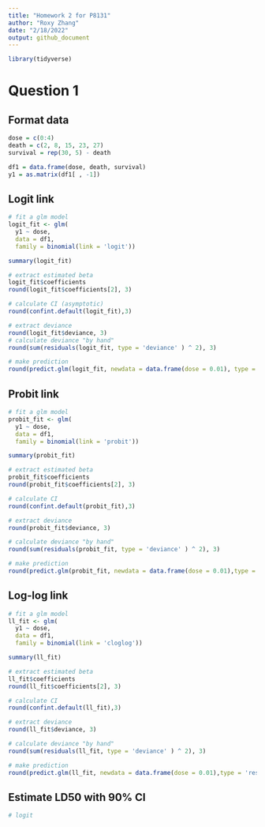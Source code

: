 ```yaml
---
title: "Homework 2 for P8131"
author: "Roxy Zhang"
date: "2/18/2022"
output: github_document
---
```


```r
library(tidyverse)
```

# Question 1

## Format data

```r
dose = c(0:4)
death = c(2, 8, 15, 23, 27)
survival = rep(30, 5) - death

df1 = data.frame(dose, death, survival)
y1 = as.matrix(df1[ , -1])
```

## Logit link

```r
# fit a glm model
logit_fit <- glm(
  y1 ~ dose, 
  data = df1,
  family = binomial(link = 'logit'))

summary(logit_fit)

# extract estimated beta
logit_fit$coefficients
round(logit_fit$coefficients[2], 3)

# calculate CI (asymptotic)
round(confint.default(logit_fit),3)

# extract deviance
round(logit_fit$deviance, 3)
# calculate deviance "by hand"
round(sum(residuals(logit_fit, type = 'deviance' ) ^ 2), 3)

# make prediction
round(predict.glm(logit_fit, newdata = data.frame(dose = 0.01), type = 'response'), 4) # type = "response" gives the predicted probabilities
```


## Probit link

```r
# fit a glm model
probit_fit <- glm(
  y1 ~ dose, 
  data = df1,
  family = binomial(link = 'probit'))

summary(probit_fit)

# extract estimated beta
probit_fit$coefficients
round(probit_fit$coefficients[2], 3)

# calculate CI
round(confint.default(probit_fit),3)

# extract deviance
round(probit_fit$deviance, 3)

# calculate deviance "by hand"
round(sum(residuals(probit_fit, type = 'deviance' ) ^ 2), 3)

# make prediction
round(predict.glm(probit_fit, newdata = data.frame(dose = 0.01),type = 'response'), 4)
```


## Log-log link

```r
# fit a glm model
ll_fit <- glm(
  y1 ~ dose, 
  data = df1,
  family = binomial(link = 'cloglog'))

summary(ll_fit)

# extract estimated beta
ll_fit$coefficients
round(ll_fit$coefficients[2], 3)

# calculate CI
round(confint.default(ll_fit),3)

# extract deviance
round(ll_fit$deviance, 3)

# calculate deviance "by hand"
round(sum(residuals(ll_fit, type = 'deviance' ) ^ 2), 3)

# make prediction
round(predict.glm(ll_fit, newdata = data.frame(dose = 0.01),type = 'response'), 4)
```


## Estimate LD50 with 90% CI

```r
# logit

```

